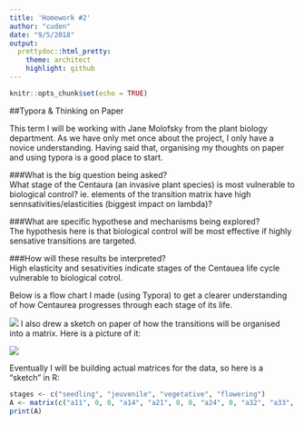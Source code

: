 ```yaml
---
title: 'Homework #2'
author: "cuden"
date: "9/5/2018"
output:
  prettydoc::html_pretty:
    theme: architect
    highlight: github
---
```


```r
knitr::opts_chunk$set(echo = TRUE)
```

##Typora & Thinking on Paper

This term I will be working with Jane Molofsky from the plant biology department. As we have only met once about the project, I only have a novice understanding. Having said that, organising my thoughts on paper and using typora is a good place to start.

###What is the big question being asked?   
What stage of the Centaura (an invasive plant species) is most vulnerable to biological control? ie. elements of the transition matrix have high sennsativities/elasticities (biggest impact on lambda)?

###What are specific hypothese and mechanisms being explored?   
The hypothesis here is that biological control will be most effective if highly sensative transitions are targeted.   

###How will these results be interpreted?      
High elasticity and sesativities indicate stages of the Centauea life cycle vulnerable to biological cotrol.   

Below is a flow chart I made (using Typora) to get a clearer understanding of how Centaurea progresses through each stage of its life.   

![](/Users/charlotteuden/Desktop/First_Term/COMP_BIO/Bio381/Lab2_centaurea_lifecycle.png)
I also drew a sketch on paper of how the transitions will be organised into a matrix. Here is a picture of it:   

![](/Users/charlotteuden/Desktop/First_Term/COMP_BIO/Bio381/IMG_1862.JPG)

Eventually I will be building actual matrices for the data, so here is a "sketch" in R:

```r
stages <- c("seedling", "jeuvenile", "vegetative", "flowering")
A <- matrix(c("a11", 0, 0, "a14", "a21", 0, 0, "a24", 0, "a32", "a33", "a34", 0, "a42", "a43", "a44"), nrow = 4, byrow = TRUE, dimnames = list(stages, stages))
print(A)
```

